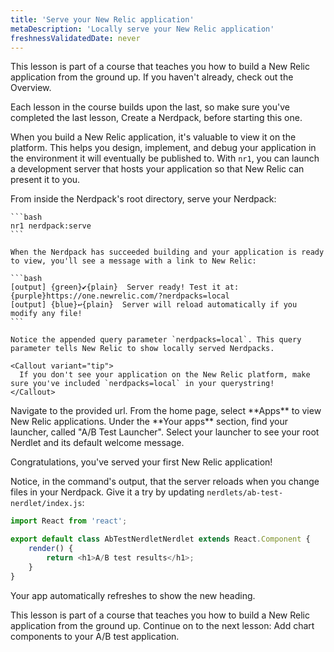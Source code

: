 ```yaml
---
title: 'Serve your New Relic application'
metaDescription: 'Locally serve your New Relic application'
freshnessValidatedDate: never
---
```


<Callout variant="tip">
  This lesson is part of a course that teaches you how to build a New Relic application from the ground up. If you haven't already, check out the Overview.

  Each lesson in the course builds upon the last, so make sure you've completed the last lesson, Create a Nerdpack, before starting this one.
</Callout>

When you build a New Relic application, it's valuable to view it on the platform. This helps you design, implement, and debug your application in the environment it will eventually be published to. With `nr1`, you can launch a development server that hosts your application so that New Relic can present it to you.

<Steps>
  <Step>
    From inside the Nerdpack's root directory, serve your Nerdpack:

    ```bash
    nr1 nerdpack:serve
    ```

    When the Nerdpack has succeeded building and your application is ready to view, you'll see a message with a link to New Relic:

    ```bash
    [output] {green}✔{plain}  Server ready! Test it at: {purple}https://one.newrelic.com/?nerdpacks=local
    [output] {blue}↩{plain}  Server will reload automatically if you modify any file!
    ```

    Notice the appended query parameter `nerdpacks=local`. This query parameter tells New Relic to show locally served Nerdpacks.

    <Callout variant="tip">
      If you don't see your application on the New Relic platform, make sure you've included `nerdpacks=local` in your querystring!
    </Callout>
  </Step>

  <Step>
    Navigate to the provided url. From the home page, select **Apps** to view New Relic applications.
  </Step>

  <Step>
    Under the **Your apps** section, find your launcher, called "A/B Test Launcher".
  </Step>

  <Step>
    Select your launcher to see your root Nerdlet and its default welcome message.
  </Step>
</Steps>

Congratulations, you've served your first New Relic application!

Notice, in the command's output, that the server reloads when you change files in your Nerdpack. Give it a try by updating `nerdlets/ab-test-nerdlet/index.js`:

```js fileName=nerdlets/ab-test-nerdlet/index.js lineHighlight=5
import React from 'react';

export default class AbTestNerdletNerdlet extends React.Component {
    render() {
        return <h1>A/B test results</h1>;
    }
}
```

Your app automatically refreshes to show the new heading.

<Callout variant="course">
  This lesson is part of a course that teaches you how to build a New Relic application from the ground up. Continue on to the next lesson: Add chart components to your A/B test application.
</Callout>
